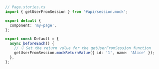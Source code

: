 ```ts
// Page.stories.ts
import { getUserFromSession } from '#api/session.mock';

export default {
  component: 'my-page',
};

export const Default = {
  async beforeEach() {
    // 👇 Set the return value for the getUserFromSession function
    getUserFromSession.mockReturnValue({ id: '1', name: 'Alice' });
  },
};
```
